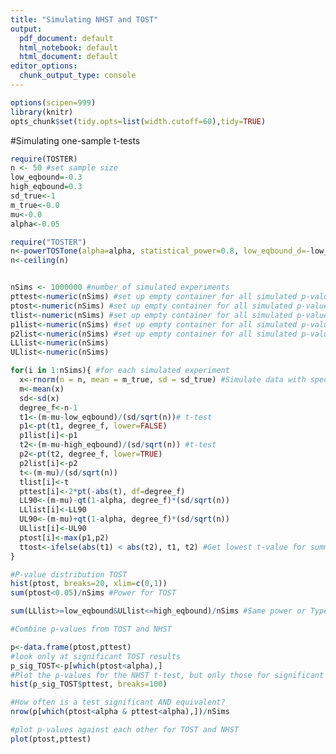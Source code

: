 ```yaml
---
title: "Simulating NHST and TOST"
output:
  pdf_document: default
  html_notebook: default
  html_document: default
editor_options: 
  chunk_output_type: console
---
```


```r
options(scipen=999)
library(knitr)
opts_chunk$set(tidy.opts=list(width.cutoff=60),tidy=TRUE)
```
#Simulating one-sample t-tests


```r
require(TOSTER)
n <- 50 #set sample size
low_eqbound=-0.3
high_eqbound=0.3
sd_true<-1
m_true<-0.0
mu<-0.0
alpha<-0.05

require("TOSTER")
n<-powerTOSTone(alpha=alpha, statistical_power=0.8, low_eqbound_d=-low_eqbound, high_eqbound=0.3)
n<-ceiling(n)


nSims <- 1000000 #number of simulated experiments
pttest<-numeric(nSims) #set up empty container for all simulated p-values
ptost<-numeric(nSims) #set up empty container for all simulated p-values
tlist<-numeric(nSims) #set up empty container for all simulated p-values
p1list<-numeric(nSims) #set up empty container for all simulated p-values
p2list<-numeric(nSims) #set up empty container for all simulated p-values
LLlist<-numeric(nSims)
ULlist<-numeric(nSims)

for(i in 1:nSims){ #for each simulated experiment
  x<-rnorm(n = n, mean = m_true, sd = sd_true) #Simulate data with specified mean, standard deviation, and sample size
  m<-mean(x)
  sd<-sd(x)
  degree_f<-n-1
  t1<-(m-mu-low_eqbound)/(sd/sqrt(n))# t-test
  p1<-pt(t1, degree_f, lower=FALSE) 
  p1list[i]<-p1
  t2<-(m-mu-high_eqbound)/(sd/sqrt(n)) #t-test
  p2<-pt(t2, degree_f, lower=TRUE) 
  p2list[i]<-p2
  t<-(m-mu)/(sd/sqrt(n))
  tlist[i]<-t
  pttest[i]<-2*pt(-abs(t), df=degree_f)
  LL90<-(m-mu)-qt(1-alpha, degree_f)*(sd/sqrt(n))
  LLlist[i]<-LL90
  UL90<-(m-mu)+qt(1-alpha, degree_f)*(sd/sqrt(n))
  ULlist[i]<-UL90
  ptost[i]<-max(p1,p2)
  ttost<-ifelse(abs(t1) < abs(t2), t1, t2) #Get lowest t-value for summary TOST result
}

#P-value distribution TOST
hist(ptost, breaks=20, xlim=c(0,1))
sum(ptost<0.05)/nSims #Power for TOST

sum(LLlist>=low_eqbound&ULlist<=high_eqbound)/nSims #Same power or Type 1 error, now based on CI

#Combine p-values from TOST and NHST

p<-data.frame(ptost,pttest)
#look only at significant TOST results
p_sig_TOST<-p[which(ptost<alpha),]
#Plot the p-values for the NHST t-test, but only those for significant TOT results. 
hist(p_sig_TOST$pttest, breaks=100)

#How often is a test significant AND equivalent?
nrow(p[which(ptost<alpha & pttest<alpha),])/nSims

#plot p-values against each other for TOST and NHST
plot(ptost,pttest)

```
